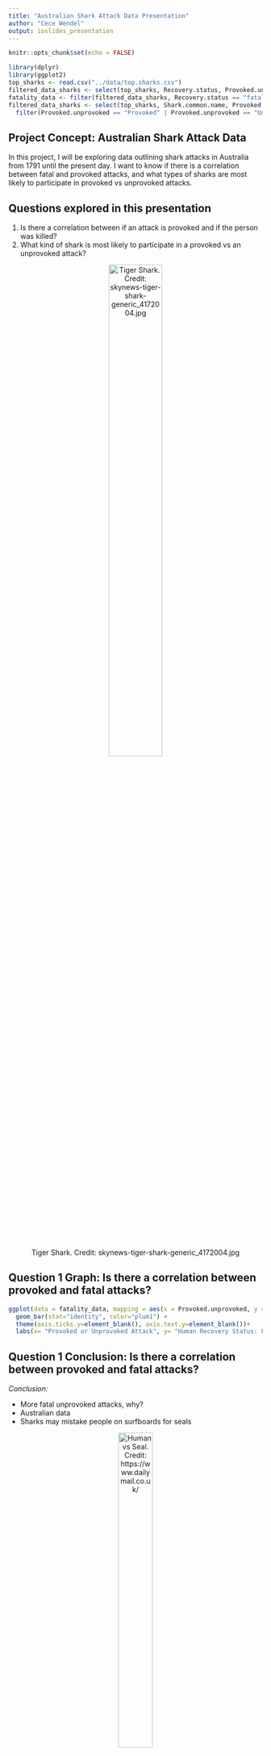 ```yaml
---
title: "Australian Shark Attack Data Presentation"
author: "Cece Wendel" 
output: ioslides_presentation
---
```


```r
knitr::opts_chunk$set(echo = FALSE)

library(dplyr)
library(ggplot2)
top_sharks <- read.csv("../data/top.sharks.csv")
filtered_data_sharks <- select(top_sharks, Recovery.status, Provoked.unprovoked)
fatality_data <- filter(filtered_data_sharks, Recovery.status == "fatal", Provoked.unprovoked == c("Provoked", "Unprovoked"), na.rm=TRUE)
filtered_data_sharks <- select(top_sharks, Shark.common.name, Provoked.unprovoked) %>%
  filter(Provoked.unprovoked == "Provoked" | Provoked.unprovoked == "Unprovoked")
```

## Project Concept: Australian Shark Attack Data

In this project, I will be exploring data outlining shark attacks in Australia from 1791 until the present day. I want to know if there is a correlation between fatal and provoked attacks, and what types of sharks are most likely to participate in provoked vs unprovoked attacks. 

## Questions explored in this presentation 

1. Is there a correlation between if an attack is provoked and if the person was killed?
2. What kind of shark is most likely to participate in a provoked vs an unprovoked attack?

<center>

![Tiger Shark. Credit: skynews-tiger-shark-generic_4172004.jpg](https://e3.365dm.com/17/12/1600x900/skynews-tiger-shark-generic_4172004.jpg?20171202103900){width=50%}

</center>

## Question 1 Graph: Is there a correlation between provoked and fatal attacks?

```r
ggplot(data = fatality_data, mapping = aes(x = Provoked.unprovoked, y = Recovery.status)) +
  geom_bar(stat="identity", color="plum1") +
  theme(axis.ticks.y=element_blank(), axis.text.y=element_blank())+
  labs(x= "Provoked or Unprovoked Attack", y= "Human Recovery Status: Fatal")
```

## Question 1 Conclusion: Is there a correlation between provoked and fatal attacks? 

*Conclusion:* 

- More fatal unprovoked attacks, why? 
- Australian data
- Sharks may mistake people on surfboards for seals 

<center>

![Human vs Seal. Credit: https://www.dailymail.co.uk/](https://i.dailymail.co.uk/i/pix/2015/04/09/13/2765A15200000578-3031958-image-a-22_1428581222432.jpg){width=40%}

</center>

## Question 2 Graph: What kind of shark is most likely to participate in a provoked vs an unprovoked attack?

```r
ggplot(data=filtered_data_sharks, mapping = aes(x = Provoked.unprovoked, y = Shark.common.name)) +
  geom_bar(stat="identity", color="aquamarine3", na.rm=TRUE) +
  theme(axis.ticks.y=element_blank(), axis.text.y=element_blank())+
  labs(x="Provoked or Unprovoked Attack", y = "Shark Type") +
  facet_wrap(~Shark.common.name)
```

## Question 2 Conclusion: What kind of shark is most likely to participate in a provoked vs an unprovoked attack?

*Conclusion:* 

- Great White sharks most likely to attack unprovoked
- Could be related to seal diet 
- Bull sharks known as aggressive, but eat smaller prey 

<center>

![Great White Shark. Credit: https://theconversation.com/](https://images.theconversation.com/files/43861/original/6gqj734n-1394723838.jpg?ixlib=rb-1.1.0&q=45&auto=format&w=926&fit=clip){width=25%}

</center>


## Citation 
Bradshaw, Corey. @cjabradshaw. "Australian Shark Incident Database"
  https://github.com/cjabradshaw/AustralianSharkIncidentDatabase
  September 19th, 2021 - Present. 
<center>

![](https://github.com/cjabradshaw/AustralianSharkIncidentDatabase/blob/main/www/ASIDlogo3.png?raw=true){width=50%}

</center>


